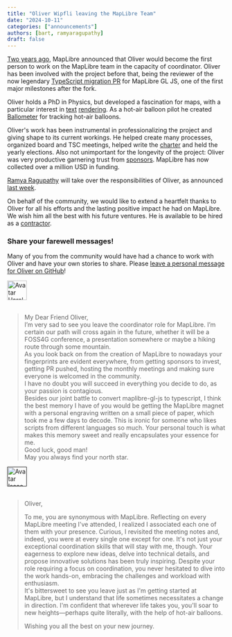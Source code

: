 ```yaml
---
title: "Oliver Wipfli leaving the MapLibre Team"
date: "2024-10-11"
categories: ["announcements"]
authors: [bart, ramyaragupathy]
draft: false
---
```


[Two years ago](https://maplibre.org/news/2022-10-07-oliver-coordinator/), MapLibre announced that Oliver would become the first person to work on the MapLibre team in the capacity of coordinator. Oliver has been involved with the project before that, being the reviewer of the now legendary [TypeScript migration PR](https://github.com/maplibre/maplibre-gl-js/pull/209) for MapLibre GL JS, one of the first major milestones after the fork.

Oliver holds a PhD in Physics, but developed a fascination for maps, with a particular interest in [text](https://oliverwipfli.ch/about-text-rendering-in-maplibre-2023-10-17/) [rendering](https://oliverwipfli.ch/devanagari-in-the-protomaps-basemap-with-a-positioned-glyph-font-for-maplibre-2024-06-30/). As a hot-air balloon pilot he created [Ballometer](https://ballometer.io/) for tracking hot-air balloons.

Oliver's work has been instrumental in professionalizing the project and giving shape to its current workings. He helped create many processes, organized board and TSC meetings, helped write the [charter](https://github.com/maplibre/maplibre/blob/main/CHARTER.md) and held the yearly elections. Also not unimportant for the longevity of the project: Oliver was very productive garnering trust from [sponsors](https://maplibre.org/sponsors/). MapLibre has now collected over a million USD in funding.

[Ramya Ragupathy](about/ramya/) will take over the responsibilities of Oliver, as announced [last week](https://maplibre.org/news/2024-10-04-new-team-members/).

On behalf of the community, we would like to extend a heartfelt thanks to Oliver for all his efforts and the lasting positive impact he had on MapLibre. We wish him all the best with his future ventures. He is available to be hired as a [contractor](https://www.linkedin.com/in/oliver-wipfli-562258210/).

### Share your farewell messages!

Many of you from the community would have had a chance to work with Oliver and have your own stories to share. Please [leave a personal message for Oliver on GitHub](https://github.com/maplibre/maplibre/discussions/414)!

<a href="about/harel">
  <img
    src="https://avatars.githubusercontent.com/u/3269297?v=4"
    class="rounded-circle mt-3 border  border-white"
    width="45"
    alt="Avatar Harel"
  />
</a>
<br />
<br />
<blockquote>
  My Dear Friend Oliver,
  <br />
  I’m very sad to see you leave the coordinator role for MapLibre. I’m certain
  our path will cross again in the future, whether it will be a FOSS4G
  conference, a presentation somewhere or maybe a hiking route through some
  mountain.
  <br />
  As you look back on from the creation of MapLibre to nowadays your
  fingerprints are evident everywhere, from getting sponsors to invest, getting
  PR pushed, hosting the monthly meetings and making sure everyone is welcomed
  in the community.
  <br />
  I have no doubt you will succeed in everything you decide to do, as your
  passion is contagious.
  <br />
  Besides our joint battle to convert maplibre-gl-js to typescript, I think the
  best memory I have of you would be getting the MapLibre magnet with a personal
  engraving written on a small piece of paper, which took me a few days to
  decode. This is ironic for someone who likes scripts from different languages
  so much. Your personal touch is what makes this memory sweet and really
  encapsulates your essence for me.
  <br />
  Good luck, good man!
  <br />
  May you always find your north star.
  <br />
</blockquote>

 <a href="">
    <img
    src="https://avatars.githubusercontent.com/u/2301378?v=4"
    width="45"
    class="rounded-circle mt-3 border  border-white"
    alt="Avatar Isaac"
    />
</a>
<br /><br />
<blockquote>
Oliver,<br />

To me, you are synonymous with MapLibre. Reflecting on every MapLibre meeting I've attended, I realized I associated each one of them with your presence. Curious, I revisited the meeting notes and, indeed, you were at every single one except for one. It's not just your exceptional coordination skills that will stay with me, though. Your eagerness to explore new ideas, delve into technical details, and propose innovative solutions has been truly inspiring. Despite your role requiring a focus on coordination, you never hesitated to dive into the work hands-on, embracing the challenges and workload with enthusiasm.<br />
It's bittersweet to see you leave just as I'm getting started at MapLibre, but I understand that life sometimes necessitates a change in direction. I'm confident that wherever life takes you, you'll soar to new heights—perhaps quite literally, with the help of hot-air balloons.<br />

Wishing you all the best on your new journey.<br />

</blockquote>
